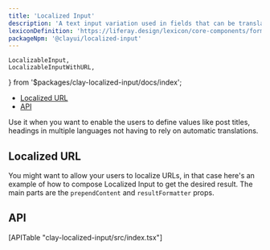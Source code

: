 ```yaml
---
title: 'Localized Input'
description: 'A text input variation used in fields that can be translated into multiple languages.'
lexiconDefinition: 'https://liferay.design/lexicon/core-components/forms/text-input-localizable/'
packageNpm: '@clayui/localized-input'
---
```


	LocalizableInput,
	LocalizableInputWithURL,
} from '$packages/clay-localized-input/docs/index';

<div class="nav-toc-absolute">
<div class="nav-toc">

-   [Localized URL](#localized-url)
-   [API](#api)

</div>
</div>

Use it when you want to enable the users to define values like post titles, headings in multiple languages not having to rely on automatic translations.

<LocalizableInput />

## Localized URL

You might want to allow your users to localize URLs, in that case here's an example of how to compose Localized Input to get the desired result. The main parts are the `prependContent` and `resultFormatter` props.

<LocalizableInputWithURL />

## API

<div>[APITable "clay-localized-input/src/index.tsx"]</div>
